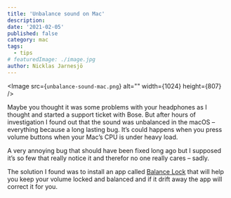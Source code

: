 ```yaml
---
title: 'Unbalance sound on Mac'
description:
date: '2021-02-05'
published: false
category: mac
tags:
  - tips
# featuredImage: ./image.jpg
author: Nicklas Jarnesjö
---
```


<!-- ![Alt Text](/images/unbalance-sound-mac.png) -->

<Image src={`unbalance-sound-mac.png`} alt="" width={1024} height={807} />

Maybe you thought it was some problems with your headphones as I thought and started a support
ticket with Bose. But after hours of investigation I found out that the sound was unbalanced in the
macOS – everything because a long lasting bug. It’s could happens when you press volume buttons when
your Mac’s CPU is under heavy load.

A very annoying bug that should have been fixed long ago but I supposed it’s so few that really
notice it and therefor no one really cares – sadly.

The solution I found was to install an app called
[Balance Lock](https://www.tunabellysoftware.com/balance_lock/) that will help you keep your volume
locked and balanced and if it drift away the app will correct it for you.
